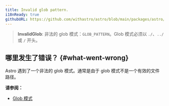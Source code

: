 ```yaml
---
title: Invalid glob pattern.
i18nReady: true
githubURL: https://github.com/withastro/astro/blob/main/packages/astro/src/core/errors/errors-data.ts
---
```


> **InvalidGlob**: 非法的 glob 模式：`GLOB_PATTERN`。Glob 模式必须以 `./`、`../` 或 `/` 开头。

## 哪里发生了错误？ \{#what-went-wrong\}

Astro 遇到了一个非法的 glob 模式。通常是由于 glob 模式不是一个有效的文件路径。

**请参阅：**

- [Glob 模式](/zh-cn/guides/imports/#glob-patterns)
